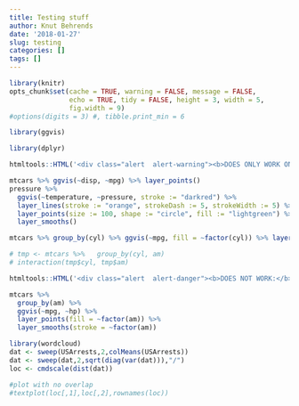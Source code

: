 ```yaml
---
title: Testing stuff
author: Knut Behrends
date: '2018-01-27'
slug: testing
categories: []
tags: []
---
```

```r
library(knitr)
opts_chunk$set(cache = TRUE, warning = FALSE, message = FALSE,
               echo = TRUE, tidy = FALSE, height = 3, width = 5,
               fig.width = 9)
#options(digits = 3) #, tibble.print_min = 6

```

```r
library(ggvis)

library(dplyr)

htmltools::HTML('<div class="alert  alert-warning"><b>DOES ONLY WORK ON CHROME:</b></div>')
``` 


```r
mtcars %>% ggvis(~disp, ~mpg) %>% layer_points()
pressure %>%
  ggvis(~temperature, ~pressure, stroke := "darkred") %>%
  layer_lines(stroke := "orange", strokeDash := 5, strokeWidth := 5) %>%
  layer_points(size := 100, shape := "circle", fill := "lightgreen") %>%
  layer_smooths()
```

```r
mtcars %>% group_by(cyl) %>% ggvis(~mpg, fill = ~factor(cyl)) %>% layer_densities()

# tmp <- mtcars %>%   group_by(cyl, am) 
# interaction(tmp$cyl, tmp$am)

```

```r
htmltools::HTML('<div class="alert  alert-danger"><b>DOES NOT WORK:</b></div>')
``` 


```r
mtcars %>%
  group_by(am) %>%
  ggvis(~mpg, ~hp) %>%
  layer_points(fill = ~factor(am)) %>%
  layer_smooths(stroke = ~factor(am))         
```

```r
library(wordcloud)
dat <- sweep(USArrests,2,colMeans(USArrests))
dat <- sweep(dat,2,sqrt(diag(var(dat))),"/")
loc <- cmdscale(dist(dat))

#plot with no overlap
#textplot(loc[,1],loc[,2],rownames(loc))
```

